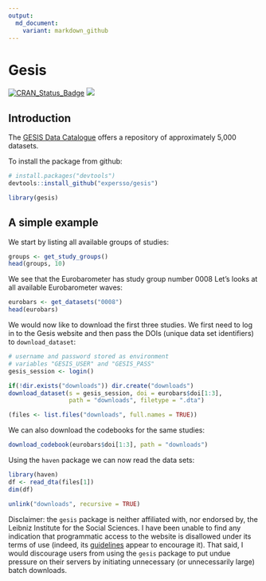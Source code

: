 ```yaml
---
output:
  md_document:
    variant: markdown_github
---
```


# Gesis

[![CRAN_Status_Badge](http://www.r-pkg.org/badges/version/gesis)](http://cran.r-project.org/package=gesis)
[![](http://cranlogs.r-pkg.org/badges/grand-total/gesis)](http://cran.r-project.org/web/packages/gesis)

## Introduction

The [GESIS Data Catalogue](https://dbk.gesis.org/) offers a repository of 
approximately 5,000 datasets. 

To install the package from github:

```r
# install.packages("devtools")
devtools::install_github("expersso/gesis")
```

```r
library(gesis)
```

## A simple example

We start by listing all available groups of studies:

```r
groups <- get_study_groups()
head(groups, 10)
```

We see that the Eurobarometer has study group number 0008 Let's looks at all
available Eurobarometer waves:

```r
eurobars <- get_datasets("0008")
head(eurobars)
```

We would now like to download the first three studies. We first need to log in
to the Gesis website and then pass the DOIs (unique data set identifiers) to 
`download_dataset`:

```r
# username and password stored as environment 
# variables "GESIS_USER" and "GESIS_PASS"
gesis_session <- login()
```

```r
if(!dir.exists("downloads")) dir.create("downloads")
download_dataset(s = gesis_session, doi = eurobars$doi[1:3], 
                 path = "downloads", filetype = ".dta")

(files <- list.files("downloads", full.names = TRUE))
```

We can also download the codebooks for the same studies:

```r
download_codebook(eurobars$doi[1:3], path = "downloads")
```

Using the `haven` package we can now read the data sets:

```r
library(haven)
df <- read_dta(files[1])
dim(df)
```

```r
unlink("downloads", recursive = TRUE)
```

Disclaimer: the `gesis` package is neither affiliated with, nor endorsed by, the
Leibniz Institute for the Social Sciences. I have been unable to find any 
indication that programmatic access to the website is disallowed under its terms
of use (indeed, its 
[guidelines](https://dbk.gesis.org/dbksearch/guidelines.asp) appear to 
encourage it). That said, I would discourage users from using the `gesis`
package to put undue pressure on their servers by initiating unnecessary (or
unnecessarily large) batch downloads.